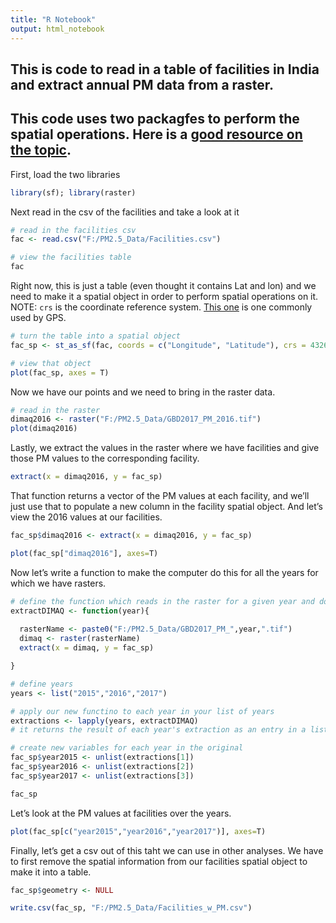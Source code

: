 ```yaml
---
title: "R Notebook"
output: html_notebook
---
```


## This is code to read in a table of facilities in India and extract annual PM data from a raster.  

## This code uses two packagfes to perform the spatial operations. Here is a [good resource on the topic](https://geocompr.robinlovelace.net/spatial-data-operations.html).


First, load the two libraries
```r
library(sf); library(raster)
```

Next read in the csv of the facilities and take a look at it
```r
# read in the facilities csv
fac <- read.csv("F:/PM2.5_Data/Facilities.csv")

# view the facilities table
fac


```

Right now, this is just a table (even thought it contains Lat and lon) and we need to make it a spatial object in order to perform spatial operations on it. NOTE: `crs` is the coordinate reference system. [This one](http://spatialreference.org/ref/epsg/wgs-84/) is one commonly used by GPS.

```r
# turn the table into a spatial object
fac_sp <- st_as_sf(fac, coords = c("Longitude", "Latitude"), crs = 4326) 

# view that object
plot(fac_sp, axes = T)
```
Now we have our points and we need to bring in the raster data. 

```r
# read in the raster 
dimaq2016 <- raster("F:/PM2.5_Data/GBD2017_PM_2016.tif")
plot(dimaq2016)

```

Lastly, we extract the values in the raster where we have facilities and give those PM values to the corresponding facility. 

```r
extract(x = dimaq2016, y = fac_sp)
```

That function returns a vector of the PM values at each facility, and we'll just use that to populate a new column in the facility spatial object. And let's view the 2016 values at our facilities.

```r
fac_sp$dimaq2016 <- extract(x = dimaq2016, y = fac_sp)

plot(fac_sp["dimaq2016"], axes=T)

```

Now let's write a function to make the computer do this for all the years for which we have rasters. 

```r

# define the function which reads in the raster for a given year and does the extraction
extractDIMAQ <- function(year){
  
  rasterName <- paste0("F:/PM2.5_Data/GBD2017_PM_",year,".tif")
  dimaq <- raster(rasterName)
  extract(x = dimaq, y = fac_sp)

}

# define years
years <- list("2015","2016","2017")

# apply our new functino to each year in your list of years
extractions <- lapply(years, extractDIMAQ)
# it returns the result of each year's extraction as an entry in a list of the extractions

# create new variables for each year in the original 
fac_sp$year2015 <- unlist(extractions[1])
fac_sp$year2016 <- unlist(extractions[2])
fac_sp$year2017 <- unlist(extractions[3])

fac_sp

```

Let's look at the PM values at facilities over the years.
```r

plot(fac_sp[c("year2015","year2016","year2017")], axes=T)

```

Finally, let's get a csv out of this taht we can use in other analyses. We have to first remove the spatial information from our facilities spatial object to make it into a table.  

```r

fac_sp$geometry <- NULL

write.csv(fac_sp, "F:/PM2.5_Data/Facilities_w_PM.csv")

```

